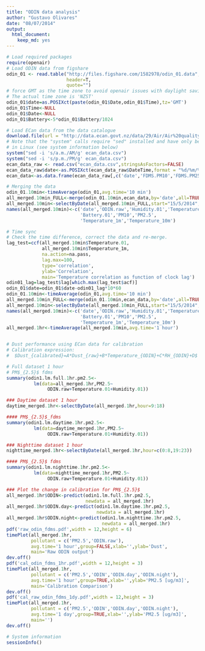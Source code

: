 ```yaml
---
title: "ODIN data analysis"
author: "Gustavo Olivares"
date: "08/07/2014"
output:
  html_document:
    keep_md: yes
---
```


```r
# Load required packages
require(openair)
# Load ODIN data from figshare
odin_01 <- read.table("http://files.figshare.com/1582978/odin_01.data",
                      header=T,
                      quote="")
# force GMT as the time zone to avoid openair issues with daylight saving switches
# The actual time zone is 'NZST'
odin_01$date=as.POSIXct(paste(odin_01$Date,odin_01$Time),tz='GMT')
odin_01$Time<-NULL
odin_01$Date<-NULL
odin_01$Battery<-5*odin_01$Battery/1024

# Load ECan data from the data catalogue
download.file(url = "http://data.ecan.govt.nz/data/29/Air/Air%20quality%20data%20for%20a%20monitored%20site/CSV?SiteId=1&StartDate=15%2F05%2F2014&EndDate=04%2F06%2F2014",destfile = "ecan_data.csv",method = "curl")
# Note that the "system" calls require "sed" installed and have only been tested
# in Linux (see system information below)
system("sed -i 's/a.m./AM/g' ecan_data.csv")
system("sed -i 's/p.m./PM/g' ecan_data.csv")
ecan_data_raw <- read.csv("ecan_data.csv",stringsAsFactors=FALSE)
ecan_data_raw$date<-as.POSIXct(ecan_data_raw$DateTime,format = "%d/%m/%Y %I:%M:%S %p",tz='GMT')
ecan_data<-as.data.frame(ecan_data_raw[,c('date','FDMS.PM10','FDMS.PM25','Temp_2m_CR','Temp_10_HMP')])

# Merging the data
odin_01.10min<-timeAverage(odin_01,avg.time='10 min')
all_merged.10min_FULL<-merge(odin_01.10min,ecan_data,by='date',all=TRUE)
all_merged.10min<-selectByDate(all_merged.10min_FULL,start="15/5/2014",end="3/6/2014")
names(all_merged.10min)<-c('date','ODIN.raw','Humidity.01','Temperature.01',
                           'Battery.01','PM10','PM2.5',
                           'Temperature_1m','Temperature_10m')

# Time sync
# Check the time difference, correct the data and re-merge.
lag_test=ccf(all_merged.10min$Temperature.01,
             all_merged.10min$Temperature_1m,
             na.action=na.pass,
             lag.max=100,
             type='correlation',
             ylab='Correlation',
             main='Temperature correlation as function of clock lag')
odin01_lag=lag_test$lag[which.max(lag_test$acf)]
odin_01$date=odin_01$date-odin01_lag*10*60
odin_01.10min<-timeAverage(odin_01,avg.time='10 min')
all_merged.10min_FULL<-merge(odin_01.10min,ecan_data,by='date',all=TRUE)
all_merged.10min<-selectByDate(all_merged.10min_FULL,start="15/5/2014",end="3/6/2014")
names(all_merged.10min)<-c('date','ODIN.raw','Humidity.01','Temperature.01',
                           'Battery.01','PM10','PM2.5',
                           'Temperature_1m','Temperature_10m')
all_merged.1hr<-timeAverage(all_merged.10min,avg.time='1 hour')


# Dust performance using ECan data for calibration
# Calibration expression:
#  $Dust_{calibrated}=A*Dust_{raw}+B*Temperature_{ODIN}+C*RH_{ODIN}+D$

# Full dataset 1 hour  
# PM$_{2.5}$ fdms
summary(odin1.lm.full.1hr.pm2.5<-
          lm(data=all_merged.1hr,PM2.5~
               ODIN.raw+Temperature.01+Humidity.01))

### Daytime dataset 1 hour
daytime_merged.1hr<-selectByDate(all_merged.1hr,hour=9:18)

#### PM$_{2.5}$_fdms
summary(odin1.lm.daytime.1hr.pm2.5<-
          lm(data=daytime_merged.1hr,PM2.5~
               ODIN.raw+Temperature.01+Humidity.01))

### Nighttime dataset 1 hour
nighttime_merged.1hr<-selectByDate(all_merged.1hr,hour=c(0:8,19:23))

#### PM$_{2.5}$ fdms
summary(odin1.lm.nighttime.1hr.pm2.5<-
          lm(data=nighttime_merged.1hr,PM2.5~
               ODIN.raw+Temperature.01+Humidity.01))

### Plot the change in calibration for PM$_{2.5}$
all_merged.1hr$ODIN<-predict(odin1.lm.full.1hr.pm2.5,
                             newdata = all_merged.1hr)
all_merged.1hr$ODIN.day<-predict(odin1.lm.daytime.1hr.pm2.5,
                                 newdata = all_merged.1hr)
all_merged.1hr$ODIN.night<-predict(odin1.lm.nighttime.1hr.pm2.5,
                                   newdata = all_merged.1hr)
pdf('raw_odin_fdms.pdf',width = 12,height = 6)
timePlot(all_merged.1hr,
         pollutant = c('PM2.5','ODIN.raw'),
         avg.time='1 hour',group=FALSE,xlab='',ylab='Dust',
         main='Raw ODIN output')
dev.off()
pdf('cal_odin_fdms_1hr.pdf',width = 12,height = 3)
timePlot(all_merged.1hr,
         pollutant = c('PM2.5','ODIN','ODIN.day','ODIN.night'),
         avg.time='1 hour',group=TRUE,xlab='',ylab='PM2.5 [ug/m3]',
         main='Calibration Comparison')
dev.off()
pdf('cal_raw_odin_fdms_1dy.pdf',width = 12,height = 3)
timePlot(all_merged.1hr,
         pollutant = c('PM2.5','ODIN','ODIN.day','ODIN.night'),
         avg.time='1 day',group=TRUE,xlab='',ylab='PM2.5 [ug/m3]',
         main='')
dev.off()

# System information
sessionInfo()
```